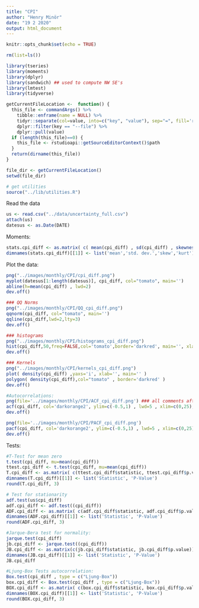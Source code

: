 ```yaml
---
title: "CPI"
author: "Henry Minör"
date: "19 2 2020"
output: html_document
---
```



```r
knitr::opts_chunk$set(echo = TRUE)
```

```r
rm(list=ls())

library(tseries)
library(moments)
library(dplyr)
library(sandwich) ## used to compute NW SE's
library(lmtest)
library(tidyverse)

getCurrentFileLocation <-  function() {
  this_file <- commandArgs() %>% 
    tibble::enframe(name = NULL) %>%
    tidyr::separate(col=value, into=c("key", "value"), sep="=", fill='right') %>%
    dplyr::filter(key == "--file") %>%
    dplyr::pull(value)
  if (length(this_file)==0) {
    this_file <- rstudioapi::getSourceEditorContext()$path
  }
  return(dirname(this_file))
}

file_dir <- getCurrentFileLocation()
setwd(file_dir)

# get utilities
source("../lib/utilities.R")
```

Read the data
```r
us <- read.csv("../data/uncertainty_full.csv")
attach(us)
datesus <- as.Date(DATE)
```

Moments:
```r
stats.cpi_diff <- as.matrix( c( mean(cpi_diff) , sd(cpi_diff) , skewness(cpi_diff) , kurtosis(cpi_diff) ) ) 
dimnames(stats.cpi_diff)[[1]] <- list('mean','std. dev.','skew','kurt')
```


Plot the data:
```r
png("../images/monthly/CPI/cpi_diff.png")
myplot(datesus[1:length(datesus)], cpi_diff, col="tomato", main='')
abline(h=mean(cpi_diff) , lwd=2)
dev.off()

### QQ Norms
png("../images/monthly/CPI/QQ_cpi_diff.png")
qqnorm(cpi_diff, col="tomato", main='')
qqline(cpi_diff,lwd=2,lty=3)
dev.off()

### histograms
png("../images/monthly/CPI/histograms_cpi_diff.png")
hist(cpi_diff,50,freq=FALSE,col='tomato',border='darkred', main='', xlab='')
dev.off()

### Kernels
png("../images/monthly/CPI/kernels_cpi_diff.png")
plot( density(cpi_diff) ,yaxs='i', xlab='', main='' )
polygon( density(cpi_diff),col="tomato" , border='darkred' )
dev.off()

#Autocorrelations:
png(file='../images/monthly/CPI/ACF_cpi_diff.png') ### all comments afterwards will split be add to the png file (until dev.off)
acf(cpi_diff, col='darkorange2', ylim=c(-0.5,1) , lwd=5 , xlim=c(0,25),  main='')
dev.off()

png(file='../images/monthly/CPI/PACF_cpi_diff.png')
pacf(cpi_diff, col='darkorange2', ylim=c(-0.5,1) , lwd=5 , xlim=c(0,25), main='' )
dev.off()

```


Tests:
```r
#T-Test for mean zero
t.test(cpi_diff, mu=mean(cpi_diff))
ttest.cpi_diff <- t.test(cpi_diff, mu=mean(cpi_diff))
T.cpi_diff <- as.matrix( c(ttest.cpi_diff$statistic, ttest.cpi_diff$p.value ) ) 
dimnames(T.cpi_diff)[[1]] <- list('Statistic', 'P-Value')
round(T.cpi_diff, 3)

# Test for stationarity
adf.test(us$cpi_diff)
adf.cpi_diff <- adf.test((cpi_diff))
ADF.cpi_diff <- as.matrix( c(adf.cpi_diff$statistic, adf.cpi_diff$p.value ) ) 
dimnames(ADF.cpi_diff)[[1]] <- list('Statistic', 'P-Value')
round(ADF.cpi_diff, 3)

#Jarque-Bera test for normality:
jarque.test(cpi_diff)
jb.cpi_diff <- jarque.test((cpi_diff))
JB.cpi_diff <- as.matrix(c(jb.cpi_diff$statistic, jb.cpi_diff$p.value))
dimnames(JB.cpi_diff)[[1]] <- list('Statistic', 'P-Value')
JB.cpi_diff

#Ljung-Box Tests autocorrelation:
Box.test(cpi_diff , type = c("Ljung-Box"))
box.cpi_diff <- Box.test(cpi_diff , type = c("Ljung-Box"))
BOX.cpi_diff <- as.matrix( c(box.cpi_diff$statistic, box.cpi_diff$p.value ) ) 
dimnames(BOX.cpi_diff)[[1]] <- list('Statistic', 'P-Value')
round(BOX.cpi_diff, 3)
```


